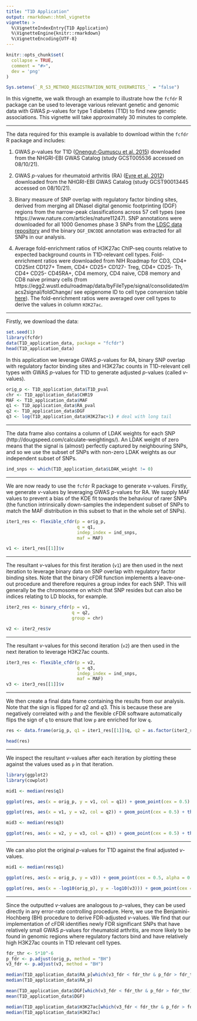 ```yaml
---
title: "T1D Application"
output: rmarkdown::html_vignette
vignette: >
  %\VignetteIndexEntry{T1D Application}
  %\VignetteEngine{knitr::rmarkdown}
  %\VignetteEncoding{UTF-8}
---
```


```r
knitr::opts_chunk$set(
  collapse = TRUE,
  comment = "#>",
  dev = 'png'
)

Sys.setenv(`_R_S3_METHOD_REGISTRATION_NOTE_OVERWRITES_` = "false")
```

In this vignette, we walk through an example to illustrate how the `fcfdr` R package can be used to leverage various relevant genetic and genomic data with GWAS $p$-values for type 1 diabetes (T1D) to find new genetic associations. This vignette will take approximately 30 minutes to complete.

---

The data required for this example is available to download within the `fcfdr` R package and includes:

1. GWAS $p$-values for T1D ([Onengut-Gumuscu et al. 2015](https://www.nature.com/articles/ng.3245)) downloaded from the NHGRI-EBI GWAS Catalog (study GCST005536 accessed on 08/10/21).

2. GWAS $p$-values for rheumatoid arthritis (RA) ([Eyre et al. 2012](https://www.nature.com/articles/ng.2462)) downloaded from the NHGRI-EBI GWAS Catalog (study GCST90013445 accessed on 08/10/21).

3. Binary measure of SNP overlap with regulatory factor binding sites, derived from merging all DNaseI digital genomic footprinting (DGF) regions from the narrow-peak classifications across 57 cell types (see https://www.nature.com/articles/nature11247). SNP annotations were downloaded for all 1000 Genomes phase 3 SNPs from the [LDSC data repository](https://storage.googleapis.com/broad-alkesgroup-public/LDSCORE/1000G_Phase3_baselineLD_v2.1_ldscores.tgz) and the binary `DGF_ENCODE` annotation was extracted for all SNPs in our analysis.

4. Average fold-enrichment ratios of H3K27ac ChIP-seq counts relative to expected background counts in T1D-relevant cell types. Fold-enrichment ratios were downloaded from NIH Roadmap for CD3, CD4+ CD25int CD127+ Tmem, CD4+ CD25+ CD127- Treg, CD4+ CD25- Th, CD4+ CD25- CD45RA+, CD4 memory, CD4 naive, CD8 memory and CD8 naive primary cells (from https://egg2.wustl.edu/roadmap/data/byFileType/signal/consolidated/macs2signal/foldChange/ see epigenome ID to cell type conversion table [here](https://docs.google.com/spreadsheets/u/1/d/1yikGx4MsO9Ei36b64yOy9Vb6oPC5IBGlFbYEt-N6gOM/edit#gid=15)). The fold-enrichment ratios were averaged over cell types to derive the values in column `H3K27ac`.

---

Firstly, we download the data:

```r
set.seed(1)
library(fcfdr)
data(T1D_application_data, package = "fcfdr")
head(T1D_application_data)
```

In this application we leverage GWAS $p$-values for RA, binary SNP overlap with regulatory factor binding sites and H3K27ac counts in T1D-relevant cell types with GWAS $p$-values for T1D to generate adjusted $p$-values (called $v$-values). 

```r
orig_p <- T1D_application_data$T1D_pval
chr <- T1D_application_data$CHR19
MAF <- T1D_application_data$MAF
q1 <- T1D_application_data$RA_pval
q2 <- T1D_application_data$DGF
q3 <- log(T1D_application_data$H3K27ac+1) # deal with long tail
```

---

The data frame also contains a column of LDAK weights for each SNP (http://dougspeed.com/calculate-weightings/). An LDAK weight of zero means that the signal is (almost) perfectly captured by neighbouring SNPs, and so we use the subset of SNPs with non-zero LDAK weights as our independent subset of SNPs.

```r
ind_snps <- which(T1D_application_data$LDAK_weight != 0)
```

---

We are now ready to use the `fcfdr` R package to generate $v$-values. Firstly, we generate $v$-values by leveraging GWAS $p$-values for RA. We supply MAF values to prevent a bias of the KDE fit towards the behaviour of rarer SNPs (the function intrinsically down-samples the independent subset of SNPs to match the MAF distribution in this subset to that in the whole set of SNPs).

```r
iter1_res <- flexible_cfdr(p = orig_p, 
                           q = q1, 
                           indep_index = ind_snps,
                           maf = MAF)

v1 <- iter1_res[[1]]$v
```

---

The resultant $v$-values for this first iteration (`v1`) are then used in the next iteration to leverage binary data on SNP overlap with regulatory factor binding sites. Note that the binary cFDR function implements a leave-one-out procedure and therefore requires a group index for each SNP. This will generally be the chromosome on which that SNP resides but can also be indices relating to LD blocks, for example.

```r
iter2_res <- binary_cfdr(p = v1,
                         q = q2,
                         group = chr)

v2 <- iter2_res$v
```

---

The resultant $v$-values for this second iteration (`v2`) are then used in the next iteration to leverage H3K27ac counts.

```r
iter3_res <- flexible_cfdr(p = v2, 
                           q = q3, 
                           indep_index = ind_snps,
                           maf = MAF)
v3 <- iter3_res[[1]]$v
```

---

We then create a final data frame containing the results from our analysis. Note that the sign is flipped for $q2$ and $q3$. This is because these are negatively correlated with `p` and the flexible cFDR software automatically flips the sign of `q` to ensure that low `p` are enriched for low `q`.

```r
res <- data.frame(orig_p, q1 = iter1_res[[1]]$q, q2 = as.factor(iter2_res$q), q3 = iter3_res[[1]]$q, v1, v2, v3)

head(res)
```

---

We inspect the resultant $v$-values after each iteration by plotting these against the values used as `p` in that iteration.

```r
library(ggplot2)
library(cowplot)

mid1 <- median(res$q1)

ggplot(res, aes(x = orig_p, y = v1, col = q1)) + geom_point(cex = 0.5) + theme_cowplot(12) + background_grid(major = "xy", minor = "none") + geom_abline(intercept = 0, slope = 1,  linetype="dashed") + xlab("P") + ylab("V1") + ggtitle(paste0("Iteration 1")) + scale_color_gradient2(midpoint = mid1, low = "blue", mid = "white", high = "red", space = "Lab")
```

```r
ggplot(res, aes(x = v1, y = v2, col = q2)) + geom_point(cex = 0.5) + theme_cowplot(12) + background_grid(major = "xy", minor = "none") + geom_abline(intercept = 0, slope = 1,  linetype="dashed") + xlab("V1") + ylab("V2") + ggtitle(paste0("Iteration 2"))
```

```r
mid3 <- median(res$q3)

ggplot(res, aes(x = v2, y = v3, col = q3)) + geom_point(cex = 0.5) + theme_cowplot(12) + background_grid(major = "xy", minor = "none") + geom_abline(intercept = 0, slope = 1,  linetype="dashed") + xlab("V2") + ylab("V3") + ggtitle(paste0("Iteration 3")) + scale_color_gradient2(midpoint = mid3, low = "blue", mid = "white", high = "red", space = "Lab")
```

---

We can also plot the original $p$-values for T1D against the final adjusted $v$-values.

```r
mid1 <- median(res$q1)

ggplot(res, aes(x = orig_p, y = v3)) + geom_point(cex = 0.5, alpha = 0.5) + theme_cowplot(12) + background_grid(major = "xy", minor = "none") + geom_abline(intercept = 0, slope = 1,  linetype="dashed", col = "red") + xlab("P") + ylab("V3") + ggtitle(paste0("V3 against original p-values"))
```

```r
ggplot(res, aes(x = -log10(orig_p), y = -log10(v3))) + geom_point(cex = 0.5, alpha = 0.5) + theme_cowplot(12) + background_grid(major = "xy", minor = "none") + geom_abline(intercept = 0, slope = 1,  linetype="dashed", col = "red") + xlab("P (-log10)") + ylab("V3 (-log10)") + ggtitle(paste0("V3 against original p-values (-log10)")) + coord_cartesian(ylim = c(0,10), xlim = c(0,10))
```

---

Since the outputted $v$-values are analogous to $p$-values, they can be used directly in any error-rate controlling procedure. Here, we use the Benjamini-Hochberg (BH) procedure to derive FDR-adjusted $v$-values. We find that our implementation of cFDR identifies newly FDR significant SNPs that have relatively small GWAS $p$-values for rheumatoid arthritis, are more likely to be found in genomic regions where regulatory factors bind and have relatively high H3K27ac counts in T1D relevant cell types.

```r
fdr_thr <- 5*10^-6
p_fdr <- p.adjust(orig_p, method = "BH")
v3_fdr <- p.adjust(v3, method = "BH")

median(T1D_application_data$RA_p[which(v3_fdr < fdr_thr & p_fdr > fdr_thr)])
median(T1D_application_data$RA_p)

mean(T1D_application_data$DGF[which(v3_fdr < fdr_thr & p_fdr > fdr_thr)])
mean(T1D_application_data$DGF)

median(T1D_application_data$H3K27ac[which(v3_fdr < fdr_thr & p_fdr > fdr_thr)])
median(T1D_application_data$H3K27ac)
```

